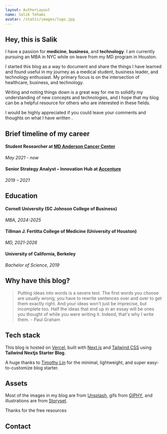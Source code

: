 ```yaml
---
layout: AuthorLayout
name: Salik Tehami
avatar: /static/images/logo.jpg
---
```



## <Twemoji emoji="waving hand" /> Hey, this is Salik

I have a passion for **medicine**, **business**, and **technology**. I am currently pursuing an MBA in NYC while on leave from my MD program in Houston.

I started this blog as a way to document and share the things I have learned and found useful in my journey as a medical student, business leader, and technology enthusiast. My primary focus is on the intersection of healthcare, business, and technology.

Writing and noting things down is a great way for me to solidify my understanding of new concepts and technologies, and I hope that my blog can be a helpful resource for others who are interested in these fields.

I would be highly appreciated if you could leave your comments and thoughts on what I have written <Twemoji emoji="Smiling Face with Sunglasses" />.

## Brief timeline of my career

#### Student Researcher at [MD Anderson Cancer Center](https://www.mdanderson.org/)
_May 2021 - now_

#### Senior Strategy Analyst – Innovation Hub at [Accenture](https://www.accenture.com/)
_2019 – 2021_

## Education

#### Cornell University (SC Johnson College of Business)
_MBA, 2024-2025_

#### Tillman J. Fertitta College of Medicine (University of Houston)
_MD, 2021-2026_

#### University of California, Berkeley
_Bachelor of Science, 2019_

## Why have this blog?

> Putting ideas into words is a severe test. The first words you choose are usually wrong; you have to rewrite sentences over and over to get them exactly right. And your ideas won't just be imprecise, but incomplete too. Half the ideas that end up in an essay will be ones you thought of while you were writing it. Indeed, that's why I write them. - Paul Graham

## Tech stack

This blog is hosted on [Vercel](https://vercel.com/), built with [Next.js](https://nextjs.org/) and [Tailwind CSS](https://tailwindcss.com/) using **Tailwind Nextjs Starter Blog**.

A huge thanks to [Timothy Lin](https://twitter.com/timlrxx) for the minimal, lightweight, and super easy-to-customize blog starter.

## Assets

Most of the images in my blog are from [Unsplash](https://unsplash.com/), gifs from [GIPHY](https://giphy.com/), and illustrations are from [Storyset](https://storyset.com/).

Thanks for the free resources <Twemoji emoji="folded-hands" />

## Contact

<SocialAccounts />

